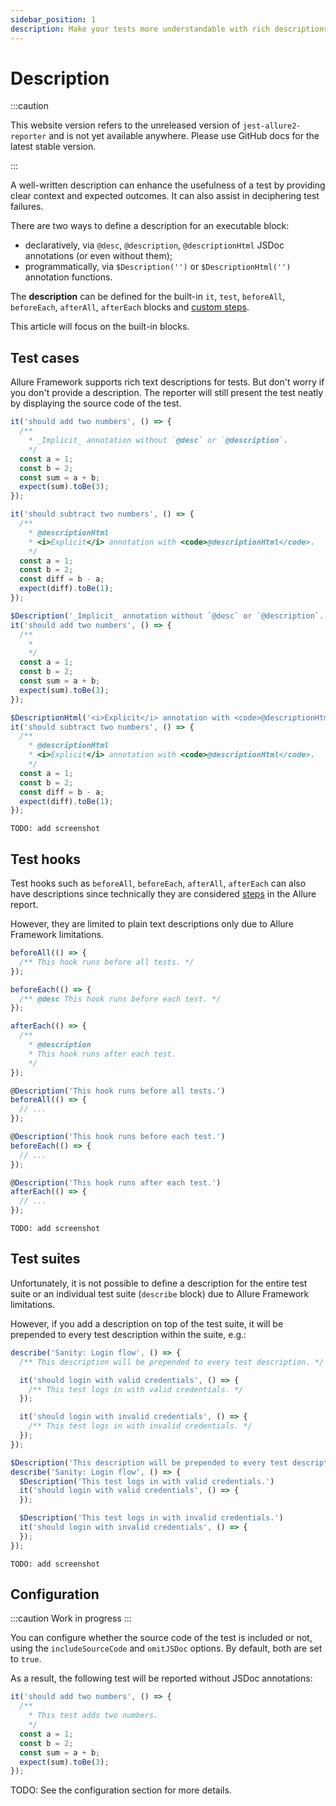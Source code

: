 ```yaml
---
sidebar_position: 1
description: Make your tests more understandable with rich descriptions
---
```



# Description

:::caution

This website version refers to the unreleased version of `jest-allure2-reporter` and is not yet available
anywhere. Please use GitHub docs for the latest stable version.

:::

A well-written description can enhance the usefulness of a test by providing clear context and expected outcomes. It can also assist in deciphering test failures.

There are two ways to define a description for an executable block:

* declaratively, via `@desc`, `@description`, `@descriptionHtml` JSDoc annotations (or even without them);
* programmatically, via `$Description('')` or `$DescriptionHtml('')` annotation functions.

The **description** can be defined for the built-in `it`, `test`, `beforeAll`, `beforeEach`, `afterAll`, `afterEach` blocks and [custom steps](steps.mdx).

This article will focus on the built-in blocks.

## Test cases

Allure Framework supports rich text descriptions for tests. But don't worry if you don't provide a description. The reporter will still present the test neatly by displaying the source code of the test.

<Tabs groupId="approach">
  <TabItem value="jsdoc" label="JSDoc">

```js
it('should add two numbers', () => {
  /**
    * _Implicit_ annotation without `@desc` or `@description`.
    */
  const a = 1;
  const b = 2;
  const sum = a + b;
  expect(sum).toBe(3);
});

it('should subtract two numbers', () => {
  /**
    * @descriptionHtml
    * <i>Explicit</i> annotation with <code>@descriptionHtml</code>.
    */
  const a = 1;
  const b = 2;
  const diff = b - a;
  expect(diff).toBe(1);
});
```

  </TabItem>
  <TabItem value="dsl" label="Function">

```js
$Description('_Implicit_ annotation without `@desc` or `@description`.')
it('should add two numbers', () => {
  /**
    *
    */
  const a = 1;
  const b = 2;
  const sum = a + b;
  expect(sum).toBe(3);
});

$DescriptionHtml('<i>Explicit</i> annotation with <code>@descriptionHtml</code>.')
it('should subtract two numbers', () => {
  /**
    * @descriptionHtml
    * <i>Explicit</i> annotation with <code>@descriptionHtml</code>.
    */
  const a = 1;
  const b = 2;
  const diff = b - a;
  expect(diff).toBe(1);
});
```

  </TabItem>
  <TabItem value="demo" label="Demo">

    TODO: add screenshot

  </TabItem>
</Tabs>

## Test hooks

Test hooks such as `beforeAll`, `beforeEach`, `afterAll`, `afterEach` can also have descriptions since technically they are considered [steps](steps.mdx) in the Allure report.

However, they are limited to plain text descriptions only due to Allure Framework limitations.

<Tabs groupId="approach">
  <TabItem value="jsdoc" label="JSDoc">

```js
beforeAll(() => {
  /** This hook runs before all tests. */
});

beforeEach(() => {
  /** @desc This hook runs before each test. */
});

afterEach(() => {
  /**
    * @description
    * This hook runs after each test.
    */
});
```

  </TabItem>
  <TabItem value="dsl" label="Function">

```js
@Description('This hook runs before all tests.')
beforeAll(() => {
  // ...
});

@Description('This hook runs before each test.')
beforeEach(() => {
  // ...
});

@Description('This hook runs after each test.')
afterEach(() => {
  // ...
});
```

  </TabItem>
  <TabItem value="demo" label="Demo">

    TODO: add screenshot

  </TabItem>
</Tabs>


## Test suites

Unfortunately, it is not possible to define a description for the entire test suite or an individual test suite (`describe` block) due to Allure Framework limitations.

However, if you add a description on top of the test suite, it will be prepended to every test description within the suite, e.g.:

<Tabs groupId="approach">
  <TabItem value="jsdoc" label="JSDoc">

```js
describe('Sanity: Login flow', () => {
  /** This description will be prepended to every test description. */

  it('should login with valid credentials', () => {
    /** This test logs in with valid credentials. */
  });

  it('should login with invalid credentials', () => {
    /** This test logs in with invalid credentials. */
  });
});
```

  </TabItem>
  <TabItem value="dsl" label="Function">

```js
$Description('This description will be prepended to every test description.')
describe('Sanity: Login flow', () => {
  $Description('This test logs in with valid credentials.')
  it('should login with valid credentials', () => {
  });

  $Description('This test logs in with invalid credentials.')
  it('should login with invalid credentials', () => {
  });
});
```

  </TabItem>
  <TabItem value="demo" label="Demo">

    TODO: add screenshot

  </TabItem>
</Tabs>

## Configuration

:::caution Work in progress
:::

You can configure whether the source code of the test is included or not, using the `includeSourceCode` and `omitJSDoc` options. By default, both are set to `true`.

As a result, the following test will be reported without JSDoc annotations:

```js
it('should add two numbers', () => {
  /**
    * This test adds two numbers.
    */
  const a = 1;
  const b = 2;
  const sum = a + b;
  expect(sum).toBe(3);
});
```

TODO: See the configuration section for more details.
